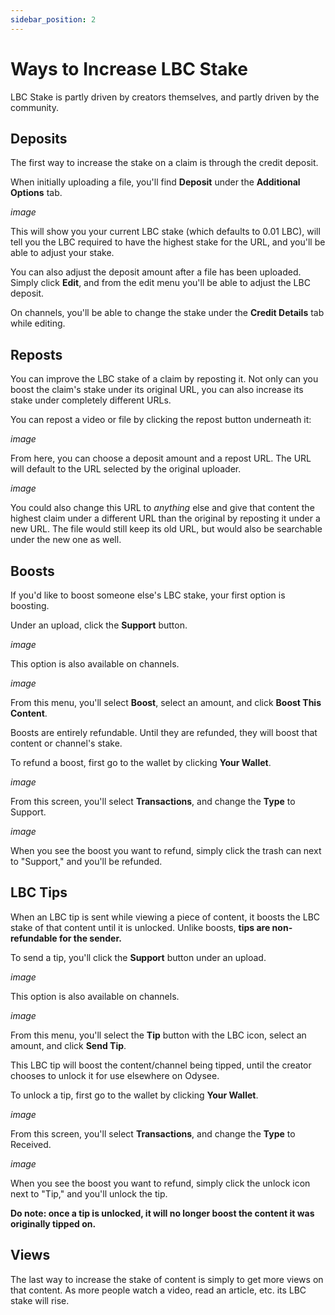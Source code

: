 ---
sidebar_position: 2
---

# Ways to Increase LBC Stake

LBC Stake is partly driven by creators themselves, and partly driven by the community.

## Deposits

The first way to increase the stake on a claim is through the credit deposit.

When initially uploading a file, you'll find **Deposit** under the **Additional Options** tab.

*image*

This will show you your current LBC stake (which defaults to 0.01 LBC), will tell you the LBC required to have the highest stake for the URL, and you'll be able to adjust your stake.

You can also adjust the deposit amount after a file has been uploaded. Simply click **Edit**, and from the edit menu you'll be able to adjust the LBC deposit.

On channels, you'll be able to change the stake under the **Credit Details** tab while editing.

## Reposts

You can improve the LBC stake of a claim by reposting it. Not only can you boost the claim's stake under its original URL, you can also increase its stake under completely different URLs.

You can repost a video or file by clicking the repost button underneath it:

*image*

From here, you can choose a deposit amount and a repost URL. The URL will default to the URL selected by the original uploader.

*image*

You could also change this URL to *anything* else and give that content the highest claim under a different URL than the original by reposting it under a new URL. The file would still keep its old URL, but would also be searchable under the new one as well.

## Boosts

If you'd like to boost someone else's LBC stake, your first option is boosting.

Under an upload, click the **Support** button.

*image*

This option is also available on channels.

*image*

From this menu, you'll select **Boost**, select an amount, and click **Boost This Content**.

Boosts are entirely refundable. Until they are refunded, they will boost that content or channel's stake.

To refund a boost, first go to the wallet by clicking **Your Wallet**.

*image*

From this screen, you'll select **Transactions**, and change the **Type** to Support.

*image*

When you see the boost you want to refund, simply click the trash can next to "Support," and you'll be refunded.

## LBC Tips

When an LBC tip is sent while viewing a piece of content, it boosts the LBC stake of that content until it is unlocked. Unlike boosts, **tips are non-refundable for the sender.**

To send a tip, you'll click the **Support** button under an upload.

*image*

This option is also available on channels.

*image*

From this menu, you'll select the **Tip** button with the LBC icon, select an amount, and click **Send Tip**.

This LBC tip will boost the content/channel being tipped, until the creator chooses to unlock it for use elsewhere on Odysee.

To unlock a tip, first go to the wallet by clicking **Your Wallet**.

*image*

From this screen, you'll select **Transactions**, and change the **Type** to Received.

*image*

When you see the boost you want to refund, simply click the unlock icon next to "Tip," and you'll unlock the tip.

**Do note: once a tip is unlocked, it will no longer boost the content it was originally tipped on.**

## Views

The last way to increase the stake of content is simply to get more views on that content. As more people watch a video, read an article, etc. its LBC stake will rise.
